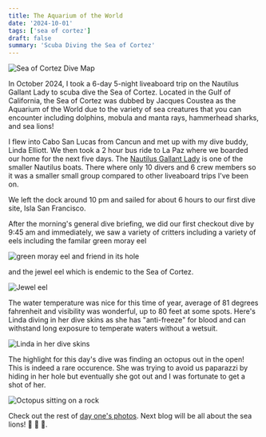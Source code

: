 ```yaml
---
title: The Aquarium of the World
date: '2024-10-01'
tags: ['sea of cortez']
draft: false
summary: 'Scuba Diving the Sea of Cortez'
---
```


<Image
  src="/static/images/sea-of-cortez-oct2024/sea-of-cortez-map.jpg"
  width={800}
  height={840}
  alt="Sea of Cortez Dive Map"
/>

In October 2024, I took a 6-day 5-night liveaboard trip on the Nautilus Gallant Lady to scuba dive the Sea of Cortez. Located in the Gulf of California, the Sea of Cortez was dubbed by Jacques Coustea as the Aquarium of the World due to the variety of sea creatures that you can encounter including dolphins, mobula and manta rays, hammerhead sharks, and sea lions!

I flew into Cabo San Lucas from Cancun and met up with my dive buddy, Linda Elliott. We then took a 2 hour bus ride to La Paz where we boarded our home for the next five days. The [Nautilus Gallant Lady](https://nautilusliveaboards.com/nautilus-gallant-lady/) is one of the smaller Nautilus boats. There where only 10 divers and 6 crew members so it was a smaller small group compared to other liveaboard trips I've been on.

We left the dock around 10 pm and sailed for about 6 hours to our first dive site, Isla San Francisco.

After the morning's general dive briefing, we did our first checkout dive by 9:45 am and immediately, we saw a variety of critters including a variety of eels including the familar green moray eel

<Image
  src="/static/images/sea-of-cortez-oct2024/moray-eel-san-francisco.jpg"
  width={800}
  height={840}
  alt="green moray eel and friend in its hole"
/>

and the jewel eel which is endemic to the Sea of Cortez.

<Image
  src="/static/images/sea-of-cortez-oct2024/jewel-eel.jpg"
  width={800}
  height={840}
  alt="Jewel eel"
/>

The water temperature was nice for this time of year, average of 81 degrees fahrenheit and visibility was wonderful, up to 80 feet at some spots. Here's Linda diving in her dive skins as she has "anti-freeze" for blood and can withstand long exposure to temperate waters without a wetsuit.

<Image
  src="/static/images/sea-of-cortez-oct2024/linda.jpg"
  width={800}
  height={840}
  alt="Linda in her dive skins"
/>

The highlight for this day's dive was finding an octopus out in the open! This is indeed a rare occurence. She was trying to avoid us paparazzi by hiding in her hole but eventually she got out and I was fortunate to get a shot of her.

<Image
  src="/static/images/sea-of-cortez-oct2024/octopus.jpg"
  width={800}
  height={840}
  alt="Octopus sitting on a rock"
/>

Check out the rest of [day one's photos](https://generosalitton.smugmug.com/SeaOfCortez-SanFrancisco-LaPartida/n-TB3PTn). Next blog will be all about the sea lions! 🦭 🦭 🦭.
